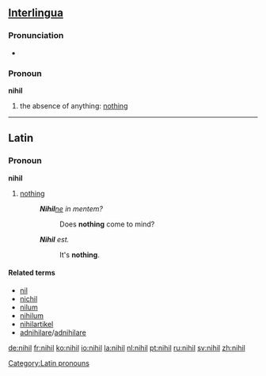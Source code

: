 ==[[Interlingua]]==

===Pronunciation===
* {{SAMPA|/"nihil/}}

===Pronoun===
'''nihil'''  {{context|Indefinite pronoun}}

# the absence of anything: [[nothing]]

----

==Latin==

===Pronoun===
'''nihil''' {{n}} {{indecl}}

# {{context|indefinite}} [[nothing]]
#: '''''Nihil'''[[-ne|ne]] in mentem?'' 
#:: Does '''nothing''' come to mind?
#: '''''Nihil''' est.''
#:: It's '''nothing'''.

====Related terms====
* [[nil]]
* [[nichil]]
* [[nilum]]
* [[nihilum]]
* [[nihilartikel]]
* [[adnihilare]]/[[adnihilare]]

[[Category:Latin pronouns]]

[[de:nihil]]
[[fr:nihil]]
[[ko:nihil]]
[[io:nihil]]
[[la:nihil]]
[[nl:nihil]]
[[pt:nihil]]
[[ru:nihil]]
[[sv:nihil]]
[[zh:nihil]]